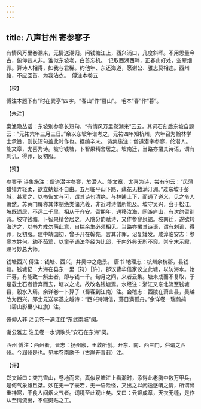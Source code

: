 ```yaml
---
---
---
```

title: 八声甘州 寄参寥子
---







有情风万里卷潮来，无情送潮归。问钱塘江上，西兴浦口，几度斜晖。不用思量今古，俯仰昔人非。谁似东坡老，白首忘机。　记取西湖西畔，正春山好处，空翠烟霏。算诗人相得，如我与君稀。约他年、东还海道，愿谢公、雅志莫相违。西州路，不应回首、为我沾衣。　傅注本卷五





【校】


傅注本题下有“时在巽亭”四字。“春山”作“暮山”。 毛本“春”作“暮”。





【朱注】


案渔隐丛话：东坡别参寥长短句，“有情风万里卷潮来”云云，其词石刻后东坡自题云：“元祐六年三月三日。”余以东坡年谱考之，元祐四年知杭州，六年召为翰林学士承旨，则长短句盖此时作也。据编辛未。 诗集施注：僧道潜字参寥，於潜人。能文章，尤喜为诗。坡守钱塘，卜智果精舍居之。坡南迁，当路亦捃其诗语，谓有刺讥，得罪，反初服。





【笺】


参寥子 诗集施注：僧道潜字参寥，於潜人。能文章，尤喜为诗，尝有句云：“风蒲猎猎弄轻柔，欲立蜻蜓不自由。五月临平山下路，藕花无数满汀洲。”过东坡于彭城，甚爱之，以书告文与可，谓其诗句清绝，与林逋上下，而通了道义，见之令人萧然。苏黄门每称其体制绝类储光羲，非近时诗僧所能及。坡守吴兴，会于松江。坡既谪居，不远二千里，相从于齐安。留期年，遇移汝海，同游庐山，有次韵留别诗。坡守钱塘，卜智果精舍居之，入院分韵赋诗，又作参寥泉铭。坡南迁，遂欲转海访之，以书力戒勿萌此意，自揣余生必须相见。当路亦捃其诗语，谓有刺讥，得罪，反初服。建中靖国初，曾子开在翰苑，言其非罪，诏复矱发。咸淳临安志：参寥本姓何。幼不茹荤，以童子诵法华经为比邱，于内外典无所不窥。崇宁末示寂，赐号妙总大师。

钱塘西兴 傅注：钱塘、西兴，并吴中之绝景。 唐书 地理志：杭州余杭郡，县钱塘。钱塘记：大海在县东一里（符）［许］，郡议曹华信家议立此塘，以防海水。始开募，有能致一斛土者，即与钱一千。旬月之间，来者云集。塘未成而不复取，于是载土石者皆弃而去，塘以之成。故改名钱塘焉。水经注：浙江又东北流至钱塘县，穀水入焉。余详卷一卜算子（蜀客到江南）注。会稽志：西陵在萧山县，吴越改为西兴。郎士元送李遂之越诗：“西兴待潮信，落日满孤舟。”余详卷一瑞鹧鸪（碧山影里小红旗）注。

俯仰人非 注见卷一满江红“东武南城”阕。

谢公雅志 注见卷一水调歌头“安石在东海”阕。

西州 傅注：西州者，晋志：扬州廨，王敦所创。开东、南、西三门，俗谓之西州。今润州是也。见本卷南歌子（古岸开青葑）注。





【评】


郑文焯曰：突兀雪山，卷地而来，真似泉塘江上看潮时，添得此老胸中数万甲兵，是何气象雄且桀。妙在无一字豪宕，无一语险怪，又出之以闲逸感喟之情，所谓骨重神寒，不食人间烟火气者。词境至此观止矣。又曰：云锦成章，天衣无缝，是作从至情流出，不假熨贴之工。